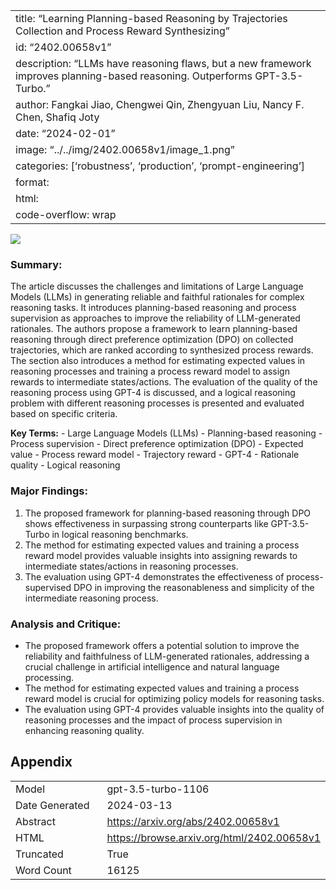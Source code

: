 
---
title: "Learning Planning-based Reasoning by Trajectories Collection and Process Reward Synthesizing"
id: "2402.00658v1"
description: "LLMs have reasoning flaws, but a new framework improves planning-based reasoning. Outperforms GPT-3.5-Turbo."
author: Fangkai Jiao, Chengwei Qin, Zhengyuan Liu, Nancy F. Chen, Shafiq Joty
date: "2024-02-01"
image: "../../img/2402.00658v1/image_1.png"
categories: ['robustness', 'production', 'prompt-engineering']
format:
  html:
    code-overflow: wrap
---

![](../../img/2402.00658v1/image_1.png)

### Summary:
The article discusses the challenges and limitations of Large Language Models (LLMs) in generating reliable and faithful rationales for complex reasoning tasks. It introduces planning-based reasoning and process supervision as approaches to improve the reliability of LLM-generated rationales. The authors propose a framework to learn planning-based reasoning through direct preference optimization (DPO) on collected trajectories, which are ranked according to synthesized process rewards. The section also introduces a method for estimating expected values in reasoning processes and training a process reward model to assign rewards to intermediate states/actions. The evaluation of the quality of the reasoning process using GPT-4 is discussed, and a logical reasoning problem with different reasoning processes is presented and evaluated based on specific criteria.

**Key Terms:**
- Large Language Models (LLMs)
- Planning-based reasoning
- Process supervision
- Direct preference optimization (DPO)
- Expected value
- Process reward model
- Trajectory reward
- GPT-4
- Rationale quality
- Logical reasoning

### Major Findings:
1. The proposed framework for planning-based reasoning through DPO shows effectiveness in surpassing strong counterparts like GPT-3.5-Turbo in logical reasoning benchmarks.
2. The method for estimating expected values and training a process reward model provides valuable insights into assigning rewards to intermediate states/actions in reasoning processes.
3. The evaluation using GPT-4 demonstrates the effectiveness of process-supervised DPO in improving the reasonableness and simplicity of the intermediate reasoning process.

### Analysis and Critique:
- The proposed framework offers a potential solution to improve the reliability and faithfulness of LLM-generated rationales, addressing a crucial challenge in artificial intelligence and natural language processing.
- The method for estimating expected values and training a process reward model is crucial for optimizing policy models for reasoning tasks.
- The evaluation using GPT-4 provides valuable insights into the quality of reasoning processes and the impact of process supervision in enhancing reasoning quality.

## Appendix

|          |          |
|----------|----------|
| Model     | gpt-3.5-turbo-1106       |
| Date Generated     | 2024-03-13       |
| Abstract | [https://arxiv.org/abs/2402.00658v1](https://arxiv.org/abs/2402.00658v1)        |
| HTML     | [https://browse.arxiv.org/html/2402.00658v1](https://browse.arxiv.org/html/2402.00658v1)       |
| Truncated       | True       |
| Word Count       | 16125       |
